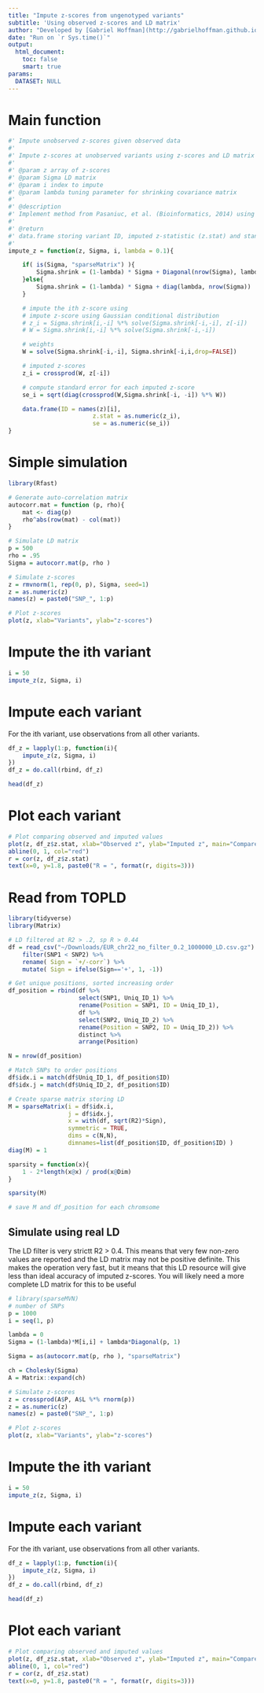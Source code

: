 ```yaml
---
title: "Impute z-scores from ungenotyped variants"
subtitle: 'Using observed z-scores and LD matrix'
author: "Developed by [Gabriel Hoffman](http://gabrielhoffman.github.io/)"
date: "Run on `r Sys.time()`"
output: 
  html_document:
    toc: false
    smart: true
params:
  DATASET: NULL
---
```


<!----


rmarkdown::render("impute_z.Rmd")


--->

# Main function
```r
#' Impute unobserved z-scores given observed data
#'
#' Impute z-scores at unobserved variants using z-scores and LD matrix from observed variants.
#' 
#' @param z array of z-scores
#' @param Sigma LD matrix 
#' @param i index to impute
#' @param lambda tuning parameter for shrinking covariance matrix
#' 
#' @description
#' Implement method from Pasaniuc, et al. (Bioinformatics, 2014) using a multivariate approximation of the observed z-scores
#' 
#' @return
#' data.frame storing variant ID, imputed z-statistic (z.stat) and standard error of the imputed z-score (se).
#' 
impute_z = function(z, Sigma, i, lambda = 0.1){

	if( is(Sigma, "sparseMatrix") ){
		Sigma.shrink = (1-lambda) * Sigma + Diagonal(nrow(Sigma), lambda)
	}else{
		Sigma.shrink = (1-lambda) * Sigma + diag(lambda, nrow(Sigma))
	}

	# impute the ith z-score using 
	# impute z-score using Gaussian conditional distribution
	# z_i = Sigma.shrink[i,-i] %*% solve(Sigma.shrink[-i,-i], z[-i])
	# W = Sigma.shrink[i,-i] %*% solve(Sigma.shrink[-i,-i])

	# weights
	W = solve(Sigma.shrink[-i,-i], Sigma.shrink[-i,i,drop=FALSE])

	# imputed z-scores
	z_i = crossprod(W, z[-i])

	# compute standard error for each imputed z-score
	se_i = sqrt(diag(crossprod(W,Sigma.shrink[-i, -i]) %*% W))

	data.frame(ID = names(z)[i], 
						z.stat = as.numeric(z_i), 
						se = as.numeric(se_i))
}
```

# Simple simulation
```r
library(Rfast)

# Generate auto-correlation matrix
autocorr.mat = function (p, rho){
    mat <- diag(p)
    rho^abs(row(mat) - col(mat))
}

# Simulate LD matrix
p = 500
rho = .95
Sigma = autocorr.mat(p, rho )

# Simulate z-scores
z = rmvnorm(1, rep(0, p), Sigma, seed=1)
z = as.numeric(z)
names(z) = paste0("SNP_", 1:p)

# Plot z-scores
plot(z, xlab="Variants", ylab="z-scores")
```

# Impute the ith variant
```r
i = 50
impute_z(z, Sigma, i)
```

# Impute each variant 
For the ith variant, use observations from all other variants.
```r
df_z = lapply(1:p, function(i){
	impute_z(z, Sigma, i)
})
df_z = do.call(rbind, df_z)

head(df_z)
```

# Plot each variant
```r
# Plot comparing observed and imputed values
plot(z, df_z$z.stat, xlab="Observed z", ylab="Imputed z", main="Compare observed and imputed")
abline(0, 1, col="red")
r = cor(z, df_z$z.stat)
text(x=0, y=1.8, paste0("R = ", format(r, digits=3)))
```

# Read from TOPLD
```r
library(tidyverse)
library(Matrix)

# LD filtered at R2 > .2, sp R > 0.44
df = read_csv("~/Downloads/EUR_chr22_no_filter_0.2_1000000_LD.csv.gz") %>%
	filter(SNP1 < SNP2) %>%
	rename( Sign = `+/-corr`) %>%
	mutate( Sign = ifelse(Sign=='+', 1, -1))

# Get unique positions, sorted increasing order
df_position = rbind(df %>% 
					select(SNP1, Uniq_ID_1) %>% 
					rename(Position = SNP1, ID = Uniq_ID_1), 
					df %>% 
					select(SNP2, Uniq_ID_2) %>% 
					rename(Position = SNP2, ID = Uniq_ID_2)) %>%
					distinct %>%
					arrange(Position)

N = nrow(df_position)

# Match SNPs to order positions
df$idx.i = match(df$Uniq_ID_1, df_position$ID)
df$idx.j = match(df$Uniq_ID_2, df_position$ID)

# Create sparse matrix storing LD
M = sparseMatrix(i = df$idx.i,
				 j = df$idx.j,
				 x = with(df, sqrt(R2)*Sign),
				 symmetric = TRUE,				 
				 dims = c(N,N), 
				 dimnames=list(df_position$ID, df_position$ID) )
diag(M) = 1

sparsity = function(x){
	1 - 2*length(x@x) / prod(x@Dim)
}

sparsity(M)

# save M and df_position for each chromsome
```

## Simulate using real LD
The LD filter is very strictt R2 > 0.4.  This means that very few non-zero values are reported and the LD matrix may not be positive definite.  This makes the operation very fast, but it means that this LD resource will give less than ideal accuracy of imputed z-scores.  You will likely need a more complete LD matrix for this to be useful
```r
# library(sparseMVN)
# number of SNPs
p = 1000 
i = seq(1, p)

lambda = 0
Sigma = (1-lambda)*M[i,i] + lambda*Diagonal(p, 1)

Sigma = as(autocorr.mat(p, rho ), "sparseMatrix")

ch = Cholesky(Sigma)
A = Matrix::expand(ch)

# Simulate z-scores
z = crossprod(A$P, A$L %*% rnorm(p))
z = as.numeric(z)
names(z) = paste0("SNP_", 1:p)

# Plot z-scores
plot(z, xlab="Variants", ylab="z-scores")
```

# Impute the ith variant
```r
i = 50
impute_z(z, Sigma, i)
```

# Impute each variant 
For the ith variant, use observations from all other variants.
```r
df_z = lapply(1:p, function(i){
	impute_z(z, Sigma, i)
})
df_z = do.call(rbind, df_z)

head(df_z)
```

# Plot each variant
```r
# Plot comparing observed and imputed values
plot(z, df_z$z.stat, xlab="Observed z", ylab="Imputed z", main="Compare observed and imputed")
abline(0, 1, col="red")
r = cor(z, df_z$z.stat)
text(x=0, y=1.8, paste0("R = ", format(r, digits=3)))
```



